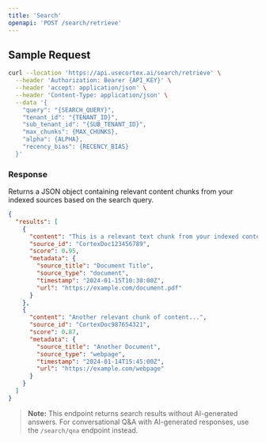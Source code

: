 ```yaml
---
title: 'Search'
openapi: 'POST /search/retrieve'
---
```


## Sample Request

```bash
curl --location 'https://api.usecortex.ai/search/retrieve' \
  --header 'Authorization: Bearer {API_KEY}' \
  --header 'accept: application/json' \
  --header 'Content-Type: application/json' \
  --data '{
    "query": "{SEARCH_QUERY}",
    "tenant_id": "{TENANT_ID}",
    "sub_tenant_id": "{SUB_TENANT_ID}",
    "max_chunks": {MAX_CHUNKS},
    "alpha": {ALPHA},
    "recency_bias": {RECENCY_BIAS}
  }'
```

### Response
Returns a JSON object containing relevant content chunks from your indexed sources based on the search query.

```json
{
  "results": [
    {
      "content": "This is a relevant text chunk from your indexed content...",
      "source_id": "CortexDoc123456789",
      "score": 0.95,
      "metadata": {
        "source_title": "Document Title",
        "source_type": "document",
        "timestamp": "2024-01-15T10:30:00Z",
        "url": "https://example.com/document.pdf"
      }
    },
    {
      "content": "Another relevant chunk of content...",
      "source_id": "CortexDoc987654321",
      "score": 0.87,
      "metadata": {
        "source_title": "Another Document",
        "source_type": "webpage",
        "timestamp": "2024-01-14T15:45:00Z",
        "url": "https://example.com/webpage"
      }
    }
  ]
}
```

> **Note:** This endpoint returns search results without AI-generated answers. For conversational Q&A with AI-generated responses, use the `/search/qna` endpoint instead.